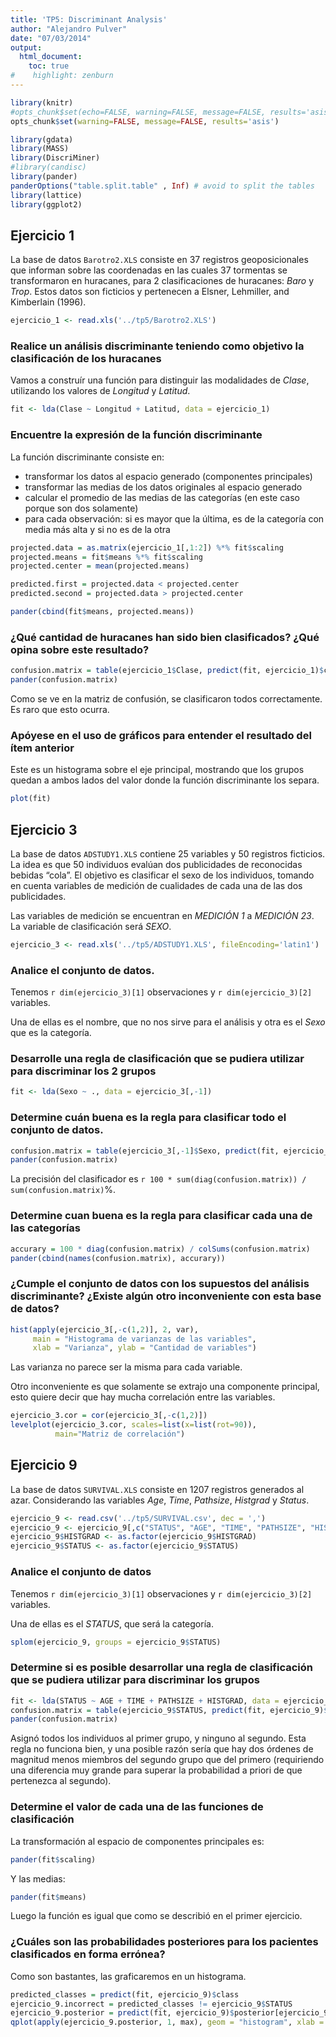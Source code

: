```yaml
---
title: 'TP5: Discriminant Analysis'
author: "Alejandro Pulver"
date: "07/03/2014"
output:
  html_document:
    toc: true
#    highlight: zenburn
---
```


```r
library(knitr)
#opts_chunk$set(echo=FALSE, warning=FALSE, message=FALSE, results='asis')
opts_chunk$set(warning=FALSE, message=FALSE, results='asis')
```

```r
library(gdata)
library(MASS)
library(DiscriMiner)
#library(candisc)
library(pander)
panderOptions("table.split.table" , Inf) # avoid to split the tables
library(lattice)
library(ggplot2)
```

## Ejercicio 1

La base de datos `Barotro2.XLS` consiste en 37 registros geoposicionales que informan sobre las coordenadas en las cuales 37 tormentas se transformaron en huracanes, para 2 clasificaciones de huracanes: *Baro* y *Trop*. Estos datos son ficticios y pertenecen a Elsner, Lehmiller, and Kimberlain (1996).

```r
ejercicio_1 <- read.xls('../tp5/Barotro2.XLS')
```

### Realice un análisis discriminante teniendo como objetivo la clasificación de los huracanes

Vamos a construír una función para distinguir las modalidades de *Clase*, utilizando los valores de *Longitud* y *Latitud*.

```r
fit <- lda(Clase ~ Longitud + Latitud, data = ejercicio_1)
```

### Encuentre la expresión de la función discriminante

La función discriminante consiste en:

* transformar los datos al espacio generado (componentes principales)
* transformar las medias de los datos originales al espacio generado
* calcular el promedio de las medias de las categorías (en este caso porque son dos solamente)
* para cada observación: si es mayor que la última, es de la categoría con media más alta y si no es de la otra

```r
projected.data = as.matrix(ejercicio_1[,1:2]) %*% fit$scaling
projected.means = fit$means %*% fit$scaling
projected.center = mean(projected.means)

predicted.first = projected.data < projected.center
predicted.second = projected.data > projected.center

pander(cbind(fit$means, projected.means))
```

### ¿Qué cantidad de huracanes han sido bien clasificados? ¿Qué opina sobre este resultado?

```r
confusion.matrix = table(ejercicio_1$Clase, predict(fit, ejercicio_1)$class)
pander(confusion.matrix)
```

Como se ve en la matriz de confusión, se clasificaron todos correctamente. Es raro que esto ocurra.

### Apóyese en el uso de gráficos para entender el resultado del ítem anterior

Este es un histograma sobre el eje principal, mostrando que los grupos quedan a ambos lados del valor donde la función discriminante los separa.

```r
plot(fit)
```

## Ejercicio 3

La base de datos `ADSTUDY1.XLS` contiene 25 variables y 50 registros ficticios. La idea es que 50 individuos evalúan dos publicidades de reconocidas bebidas "cola". El objetivo es clasificar el sexo de los individuos, tomando en cuenta variables de medición de cualidades de cada una de las dos publicidades.

Las variables de medición se encuentran en *MEDICIÓN 1* a *MEDICIÓN 23*.	La variable de clasificación será *SEXO*. 

```r
ejercicio_3 <- read.xls('../tp5/ADSTUDY1.XLS', fileEncoding='latin1')
```

### Analice el conjunto de datos.

Tenemos `r dim(ejercicio_3)[1]` observaciones y `r dim(ejercicio_3)[2]` variables.

Una de ellas es el nombre, que no nos sirve para el análisis y otra es el *Sexo* que es la categoría.

### Desarrolle una regla de clasificación que se pudiera utilizar para discriminar los 2 grupos

```r
fit <- lda(Sexo ~ ., data = ejercicio_3[,-1])
```

### Determine cuán buena es la regla para clasificar todo el conjunto de datos.

```r
confusion.matrix = table(ejercicio_3[,-1]$Sexo, predict(fit, ejercicio_3[,-1])$class)
pander(confusion.matrix)
```

La precisión del clasificador es `r 100 * sum(diag(confusion.matrix)) / sum(confusion.matrix)`%.

### Determine cuan buena es la regla para clasificar cada una de las categorías

```r
accurary = 100 * diag(confusion.matrix) / colSums(confusion.matrix)
pander(cbind(names(confusion.matrix), accurary))
```

### ¿Cumple el conjunto de datos con los supuestos del análisis discriminante? ¿Existe algún otro inconveniente con esta base de datos?

```r
hist(apply(ejercicio_3[,-c(1,2)], 2, var),
     main = "Histograma de varianzas de las variables",
     xlab = "Varianza", ylab = "Cantidad de variables")
```

Las varianza no parece ser la misma para cada variable.

Otro inconveniente es que solamente se extrajo una componente principal, esto quiere decir que hay mucha correlación entre las variables.

```r
ejercicio_3.cor = cor(ejercicio_3[,-c(1,2)])
levelplot(ejercicio_3.cor, scales=list(x=list(rot=90)),
          main="Matriz de correlación")

```

## Ejercicio 9

La base de datos `SURVIVAL.XLS` consiste en 1207 registros generados al azar. Considerando las variables *Age*, *Time*, *Pathsize*, *Histgrad* y *Status*.

```r
ejercicio_9 <- read.csv('../tp5/SURVIVAL.csv', dec = ',')
ejercicio_9 <- ejercicio_9[,c("STATUS", "AGE", "TIME", "PATHSIZE", "HISTGRAD")]
ejercicio_9$HISTGRAD <- as.factor(ejercicio_9$HISTGRAD)
ejercicio_9$STATUS <- as.factor(ejercicio_9$STATUS)
```

### Analice el conjunto de datos

Tenemos `r dim(ejercicio_3)[1]` observaciones y `r dim(ejercicio_3)[2]` variables.

Una de ellas es el *STATUS*, que será la categoría.

```r
splom(ejercicio_9, groups = ejercicio_9$STATUS)
```

### Determine si es posible desarrollar una regla de clasificación que se pudiera utilizar para discriminar los grupos

```r
fit <- lda(STATUS ~ AGE + TIME + PATHSIZE + HISTGRAD, data = ejercicio_9)
confusion.matrix = table(ejercicio_9$STATUS, predict(fit, ejercicio_9)$class)
pander(confusion.matrix)
```

Asignó todos los individuos al primer grupo, y ninguno al segundo. Esta regla no funciona bien, y una posible razón sería que hay dos órdenes de magnitud menos miembros del segundo grupo que del primero (requiriendo una diferencia muy grande para superar la probabilidad a priori de que pertenezca al segundo).

### Determine el valor de cada una de las funciones de clasificación

La transformación al espacio de componentes principales es:

```r
pander(fit$scaling)
```

Y las medias:

```r
pander(fit$means)
```

Luego la función es igual que como se describió en el primer ejercicio.

### ¿Cuáles son las probabilidades posteriores para los pacientes clasificados en forma errónea?

Como son bastantes, las graficaremos en un histograma.

```r
predicted_classes = predict(fit, ejercicio_9)$class
ejercicio_9.incorrect = predicted_classes != ejercicio_9$STATUS
ejercicio_9.posterior = predict(fit, ejercicio_9)$posterior[ejercicio_9.incorrect,]
qplot(apply(ejercicio_9.posterior, 1, max), geom = "histogram", xlab = "Probabilidades posteriores")
```